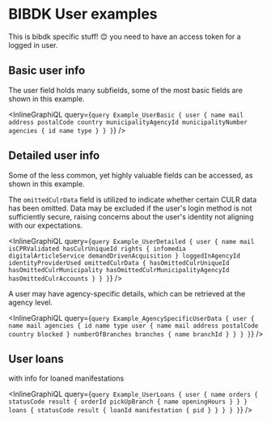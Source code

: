 # BIBDK User examples

This is bibdk specific stuff! :blush: you need to have an access token for a logged in user.

## Basic user info

The user field holds many subfields, some of the most basic fields are shown in this example.

<InlineGraphiQL
  query={`query Example_UserBasic {
      user {
      name
      mail
      address
      postalCode
      country
      municipalityAgencyId
      municipalityNumber
      agencies {
        id
        name
        type
      }
      }
    }`}
/>

## Detailed user info

Some of the less common, yet highly valuable fields can be accessed, as shown in this example.

The `omittedCulrData` field is utilized to indicate whether certain CULR data has been omitted.
Data may be excluded if the user's login method is not sufficiently secure, raising concerns about the user's identity not aligning with our expectations.

<InlineGraphiQL
  query={`query Example_UserDetailed {
      user {
        name
        mail
        isCPRValidated
        hasCulrUniqueId
        rights {
          infomedia
          digitalArticleService
          demandDrivenAcquisition
        }
        loggedInAgencyId
        identityProviderUsed
        omittedCulrData {
          hasOmittedCulrUniqueId
          hasOmittedCulrMunicipality
          hasOmittedCulrMunicipalityAgencyId
          hasOmittedCulrAccounts
        }
      }
    }`}
/>

A user may have agency-specific details, which can be retrieved at the agency level.

<InlineGraphiQL
  query={`query Example_AgencySpecificUserData {
      user {
        name
        mail
        agencies {
          id
          name
          type
          user {
            name
            mail
            address
            postalCode
            country
            blocked
          }
          numberOfBranches
          branches {
            name
            branchId
          }
        }
      }
    }`}
/>

## User loans

with info for loaned manifestations

<InlineGraphiQL
  query={`query Example_UserLoans {
  user {
    name
    orders {
      statusCode
      result {
        orderId
        pickUpBranch {
          name
          openingHours
        }
      }
    }
    loans {
      statusCode
      result {
        loanId
        manifestation {
          pid
        }
      }
    }
  }
}`}
/>
